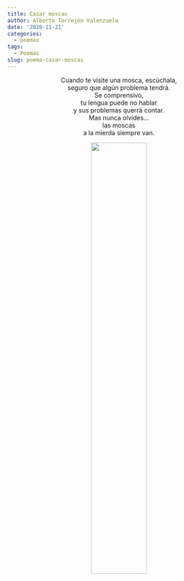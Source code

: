 ```yaml
---
title: Cazar moscas
author: Alberto Torrejón Valenzuela
date: '2020-11-21'
categories:
  - poemas
tags:
  - Poemas
slug: poema-cazar-moscas
---
```


<center> 
<span class = "primerapalabra">C</span>uando te visite una mosca, escúchala, <br>
seguro que algún problema tendrá. <br>
Se comprensivo, <br>
tu lengua puede no hablar <br>
y sus problemas querrá contar. <br>
Mas nunca olvides... <br>
las moscas <br>
a la mierda siempre van. 

![](/text/Img/cuarto.JPG){width=50% height=50%}
</center>





